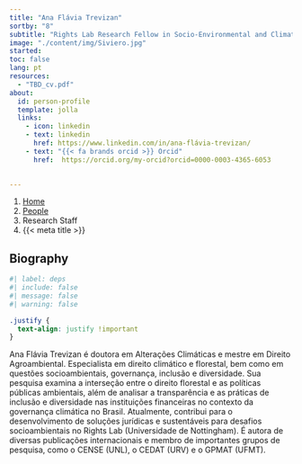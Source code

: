 ```yaml
---
title: "Ana Flávia Trevizan"
sortby: "8"
subtitle: "Rights Lab Research Fellow in Socio-Environmental and Climate Law"
image: "./content/img/Siviero.jpg"
started:
toc: false
lang: pt
resources: 
  - "TBD_cv.pdf"
about:
  id: person-profile
  template: jolla
  links:
    - icon: linkedin
    - text: linkedin
      href: https://www.linkedin.com/in/ana-flávia-trevizan/
    - text: "{{< fa brands orcid >}} Orcid"
      href:  https://orcid.org/my-orcid?orcid=0000-0003-4365-6053    

     
---
```


```{=html}
<nav aria-label="breadcrumb">
  <ol class="breadcrumb">
    <li class="breadcrumb-item"><a href="../../index.html">Home</a></li>
    <li class="breadcrumb-item"><a href="../../people.html">People</a></li>
    <li class="breadcrumb-item active">Research Staff</li>
    <li class="breadcrumb-item active" aria-current="page">{{< meta title >}}</li>
  </ol>
</nav>
```

:::{#person-profile}
:::

## Biography

```r
#| label: deps
#| include: false
#| message: false
#| warning: false

```

```css
.justify {
  text-align: justify !important
}
```

::: {.justify}

Ana Flávia Trevizan é doutora em Alterações Climáticas e mestre em Direito Agroambiental. Especialista em direito climático e florestal, bem como em questões socioambientais, governança, inclusão e diversidade. Sua pesquisa examina a interseção entre o direito florestal e as políticas públicas ambientais, além de analisar a transparência e as práticas de inclusão e diversidade nas instituições financeiras no contexto da governança climática no Brasil.
Atualmente, contribui para o desenvolvimento de soluções jurídicas e sustentáveis para desafios socioambientais no Rights Lab (Universidade de Nottingham). É autora de diversas publicações internacionais e membro de importantes grupos de pesquisa, como o CENSE (UNL), o CEDAT (URV) e o GPMAT (UFMT).
 


:::

